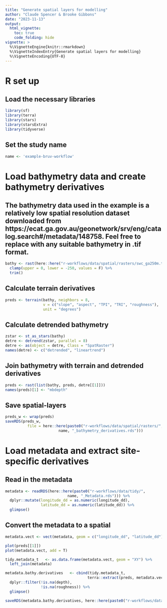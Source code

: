 ```yaml
---
title: "Generate spatial layers for modelling"
author: "Claude Spencer & Brooke Gibbons"
date: "2023-11-13"
output:
  html_vignette:
    toc: true
    code_folding: hide
vignette: >
  %\VignetteEngine{knitr::rmarkdown}
  %\VignetteIndexEntry{Generate spatial layers for modelling}
  %\VignetteEncoding{UTF-8}
---
```

# R set up
## Load the necessary libraries
```r
library(sf)
library(terra)
library(stars)
library(starsExtra)
library(tidyverse)
```
## Set the study name
```r
name <- 'example-bruv-workflow'
```
# Load bathymetry data and create bathymetry derivatives
## The bathymetry data used in the example is a relatively low spatial resolution dataset downloaded from https://ecat.ga.gov.au/geonetwork/srv/eng/catalog.search#/metadata/148758. Feel free to replace with any suitable bathymetry in .tif format.
```r
bathy <- rast(here::here("r-workflows/data/spatial/rasters/swc_ga250m.tif")) %>%
  clamp(upper = 0, lower = -250, values = F) %>%
  trim()
```
## Calculate terrain derivatives
```r
preds <- terrain(bathy, neighbors = 8,
                 v = c("slope", "aspect", "TPI", "TRI", "roughness"),           # Remove here as necessary
                 unit = "degrees")
```
## Calculate detrended bathymetry
```r
zstar <- st_as_stars(bathy)                                                    
detre <- detrend(zstar, parallel = 8)                                           
detre <- as(object = detre, Class = "SpatRaster")                               
names(detre) <- c("detrended", "lineartrend")
```
## Join bathymetry with terrain and detrended derivatives
```r
preds <- rast(list(bathy, preds, detre[[1]]))                                   
names(preds)[1] <- "mbdepth"
```
## Save spatial-layers
```r
preds_w <- wrap(preds)
saveRDS(preds_w, 
          file = here::here(paste0("r-workflows/data/spatial/rasters/", 
                        name, "_bathymetry_derivatives.rds")))
```
# Load metadata and extract site-specific derivatives
## Read in the metadata
```r
metadata <- readRDS(here::here(paste0("r-workflows/data/tidy/", 
                            name, "_Metadata.rds"))) %>%
  dplyr::mutate(longitude_dd = as.numeric(longitude_dd),
                latitude_dd = as.numeric(latitude_dd)) %>%
  glimpse()
```
## Convert the metadata to a spatial 
```r
metadata.vect <- vect(metadata, geom = c("longitude_dd", "latitude_dd"), crs = "epsg:4326")
```

```r
plot(preds[[1]])
plot(metadata.vect, add = T)
```

```r
tidy.metadata_t   <- as.data.frame(metadata.vect, geom = "XY") %>%
  left_join(metadata)
```

```r
metadata.bathy.derivatives   <- cbind(tidy.metadata_t, 
                                     terra::extract(preds, metadata.vect)) %>%
  dplyr::filter(!is.na(depth),                                                  
                !is.na(roughness)) %>%
  glimpse()
```

```r
saveRDS(metadata.bathy.derivatives, here::here(paste0("r-workflows/data/tidy/", name, "_metadata-bathymetry-derivatives.rds")))
```